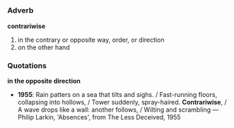 =={{en}}==
===Adverb===
'''contrariwise'''
# in the contrary or opposite way, order, or direction
#on the other hand
===Quotations===
'''in the opposite direction'''
*'''1955''': Rain patters on a sea that tilts and sighs. / Fast-running floors, collapsing into hollows, / Tower suddenly, spray-haired.  '''Contrariwise''', / A wave drops like a wall: another follows, / Wilting and scrambling &mdash; Philip Larkin, 'Absences', from The Less Deceived, 1955